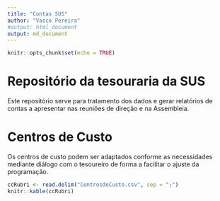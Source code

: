 ```yaml
---
title: "Contas SUS"
author: "Vasco Pereira"
#output: html_document
output: md_document
---
```


```r
knitr::opts_chunk$set(echo = TRUE)
```
# Repositório da tesouraria da SUS   
Este repositório serve para tratamento dos dados e gerar relatórios de contas a apresentar nas reuniões de direção e na Assembleia.   

# Centros de Custo   
Os centros de custo podem ser adaptados conforme as necessidades mediante diálogo com o tesoureiro de forma a facilitar o ajuste da programação.   

```r
ccRubri <- read.delim("CentrosdeCusto.csv", sep = ";")
knitr::kable(ccRubri)
```
